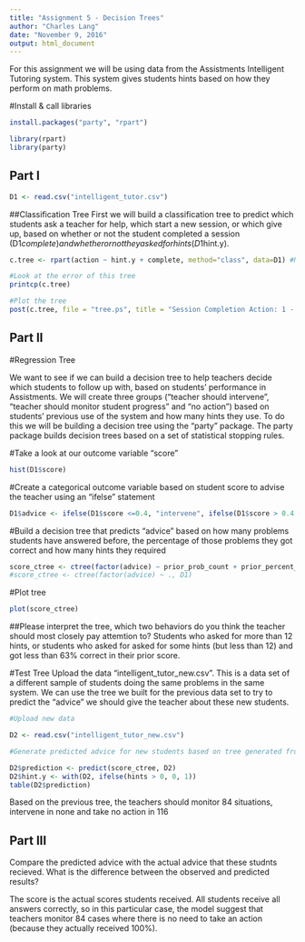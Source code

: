 ```yaml
---
title: "Assignment 5 - Decision Trees"
author: "Charles Lang"
date: "November 9, 2016"
output: html_document
---
```


For this assignment we will be using data from the Assistments Intelligent Tutoring system. This system gives students hints based on how they perform on math problems. 

#Install & call libraries
```r
install.packages("party", "rpart")

library(rpart)
library(party)
```

## Part I
```r
D1 <- read.csv("intelligent_tutor.csv")
```

##Classification Tree
First we will build a classification tree to predict which students ask a teacher for help, which start a new session, or which give up, based on whether or not the student completed a session (D1$complete) and whether or not they asked for hints (D1$hint.y). 
```r

c.tree <- rpart(action ~ hint.y + complete, method="class", data=D1) #Notice the standard R notion for a formula X ~ Y

#Look at the error of this tree
printcp(c.tree)

#Plot the tree
post(c.tree, file = "tree.ps", title = "Session Completion Action: 1 - Ask teacher, 2 - Start new session, 3 - Give up")

```
## Part II

#Regression Tree

We want to see if we can build a decision tree to help teachers decide which students to follow up with, based on students' performance in Assistments. We will create three groups ("teacher should intervene", "teacher should monitor student progress" and "no action") based on students' previous use of the system and how many hints they use. To do this we will be building a decision tree using the "party" package. The party package builds decision trees based on a set of statistical stopping rules.

#Take a look at our outcome variable "score"
```r
hist(D1$score)
```

#Create a categorical outcome variable based on student score to advise the teacher using an "ifelse" statement
```r
D1$advice <- ifelse(D1$score <=0.4, "intervene", ifelse(D1$score > 0.4 & D1$score <=0.8, "monitor", "no action"))
```

#Build a decision tree that predicts "advice" based on how many problems students have answered before, the percentage of those problems they got correct and how many hints they required
```r
score_ctree <- ctree(factor(advice) ~ prior_prob_count + prior_percent_correct + hints, D1)
#score_ctree <- ctree(factor(advice) ~ ., D1)
```

#Plot tree
```r
plot(score_ctree)
```

##Please interpret the tree, which two behaviors do you think the teacher should most closely pay attemtion to?
Students who asked for more than 12 hints, or students who asked for asked for some hints (but less than 12) and got less than 63% correct in their prior score.

#Test Tree
Upload the data "intelligent_tutor_new.csv". This is a data set of a different sample of students doing the same problems in the same system. We can use the tree we built for the previous data set to try to predict the "advice" we should give the teacher about these new students. 

```r
#Upload new data

D2 <- read.csv("intelligent_tutor_new.csv")

#Generate predicted advice for new students based on tree generated from old students

D2$prediction <- predict(score_ctree, D2)
D2$hint.y <- with(D2, ifelse(hints > 0, 0, 1))
table(D2$prediction)
``` 

Based on the previous tree, the teachers should monitor 84 situations, intervene in none and take no action in 116


## Part III
Compare the predicted advice with the actual advice that these studnts recieved. What is the difference between the observed and predicted results?

The score is the actual scores students received.  All students receive all answers correctly, so in this particular case, the model suggest that teachers monitor 84 cases where there is no need to take an action (because they actually received 100%).

